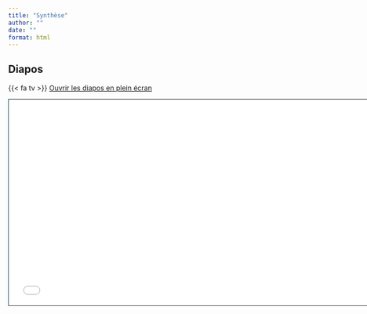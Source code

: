 ```yaml
---
title: "Synthèse"
author: ""
date: ""
format: html
---
```


## Diapos

{{< fa tv >}} [Ouvrir les diapos en plein écran](4-synthese.html)

```{=html}
<iframe class="slide-deck" src="4-synthese.html" height="420" width="747" style="border: 1px solid #123233;"></iframe>
```


